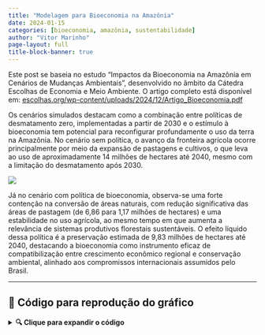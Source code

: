 ```yaml
---
title: "Modelagem para Bioeconomia na Amazônia"
date: 2024-01-15
categories: [bioeconomia, amazônia, sustentabilidade]
author: "Vitor Marinho"
page-layout: full
title-block-banner: true
---
```


Este post se baseia no estudo “Impactos da Bioeconomia na Amazônia em Cenários de Mudanças Ambientais”, desenvolvido no âmbito da Cátedra Escolhas de Economia e Meio Ambiente. O artigo completo está disponível em: [escolhas.org/wp-content/uploads/2024/12/Artigo_Bioeconomia.pdf](Artigo Bioeconomia)

Os cenários simulados destacam como a combinação entre políticas de desmatamento zero, implementadas a partir de 2030 e o estímulo à bioeconomia tem potencial para reconfigurar profundamente o uso da terra na Amazônia. No cenário sem política, o avanço da fronteira agrícola ocorre principalmente por meio da expansão de pastagens e cultivos, o que leva ao uso de aproximadamente 14 milhões de hectares até 2040, mesmo com a limitação do desmatamento após 2030.

![](images/uso_terra.png)

Já no cenário com política de bioeconomia, observa-se uma forte contenção na conversão de áreas naturais, com redução significativa das áreas de pastagem (de 6,86 para 1,17 milhões de hectares) e uma estabilidade no uso agrícola, ao mesmo tempo em que aumenta a relevância de sistemas produtivos florestais sustentáveis. O efeito líquido dessa política é a preservação estimada de 9,83 milhões de hectares até 2040, destacando a bioeconomia como instrumento eficaz de compatibilização entre crescimento econômico regional e conservação ambiental, alinhado aos compromissos internacionais assumidos pelo Brasil.

------------------------------------------------------------------------

## 📜 Código para reprodução do gráfico

<details>

<summary><strong>🔍 Clique para expandir o código</strong></summary>


``` python
import matplotlib.pyplot as plt
import pandas as pd

# Dados para o cenário Sem Política
data_b = {
    "Year": [2025, 2030, 2035, 2040],
    "Cultivo": [0.73, 2.16, 3.88, 5.83],
    "Pastagem": [1.33, 2.83, 4.69, 6.86],
    "Floresta Plantada": [0.28, 0.72, 1.27, 1.91]
}

# Dados para o cenário Com Política de Bioeconomia
data_p = {
    "Year": [2025, 2030, 2035, 2040],
    "Cultivo": [0.60, 1.50, 2.23, 2.87],
    "Pastagem": [1.23, 1.73, 1.59, 1.17],
    "Floresta": [0.29, 0.47, 0.46, 0.45]
}

df_area_chart_b = pd.DataFrame(data_b).set_index('Year')
df_area_chart_p = pd.DataFrame(data_p).set_index('Year')

cores_personalizadas = ["#D72000", "#f7ce46", "#1BB6AF"]

def annotate_values(ax, df):
    for year in [2025, 2040]:
        year_values = df.loc[year]
        cumulative_height = 0
        for col in df.columns:
            val = year_values[col]
            cumulative_height += val
            y_pos = cumulative_height - val / 2
            ax.text(year, y_pos, f'{val:.2f}', ha='center', va='center', fontsize=10)

fig, axes = plt.subplots(1, 2, figsize=(15, 6))
df_area_chart_b.plot.area(ax=axes[0], stacked=True, alpha=0.8, color=cores_personalizadas)
annotate_values(axes[0], df_area_chart_b)
axes[0].set_title('Uso da Terra - Sem Política (A)')
axes[0].set_ylabel('Milhões de hectares')
axes[0].set_xlabel('Ano')
axes[0].grid(True, linestyle="--")

df_area_chart_p.plot.area(ax=axes[1], stacked=True, alpha=0.8, color=cores_personalizadas)
annotate_values(axes[1], df_area_chart_p)
axes[1].set_title('Uso da Terra - Com Política de Bioeconomia (B)')
axes[1].set_ylabel('Milhões de hectares')
axes[1].set_xlabel('Ano')
axes[1].grid(True, linestyle="--")

plt.tight_layout()
plt.savefig('uso_terra.png', dpi=300, transparent=True)
plt.savefig('uso_terra.svg', format='svg', dpi=300)
plt.show()
</details>
```
